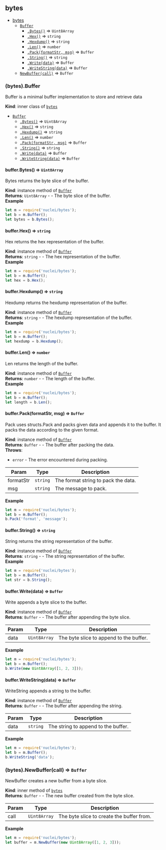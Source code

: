 <a name="module_bytes"></a>

## bytes

* [bytes](#module_bytes)
    * [`Buffer`](#module_bytes..Buffer)
        * [`.Bytes()`](#module_bytes..Buffer+Bytes) ⇒ <code>Uint8Array</code>
        * [`.Hex()`](#module_bytes..Buffer+Hex) ⇒ <code>string</code>
        * [`.Hexdump()`](#module_bytes..Buffer+Hexdump) ⇒ <code>string</code>
        * [`.Len()`](#module_bytes..Buffer+Len) ⇒ <code>number</code>
        * [`.Pack(formatStr, msg)`](#module_bytes..Buffer+Pack) ⇒ <code>Buffer</code>
        * [`.String()`](#module_bytes..Buffer+String) ⇒ <code>string</code>
        * [`.Write(data)`](#module_bytes..Buffer+Write) ⇒ <code>Buffer</code>
        * [`.WriteString(data)`](#module_bytes..Buffer+WriteString) ⇒ <code>Buffer</code>
    * [`NewBuffer(call)`](#module_bytes..NewBuffer) ⇒ <code>Buffer</code>

<a name="module_bytes..Buffer"></a>

### (bytes).Buffer
Buffer is a minimal buffer implementation to store and retrieve data

**Kind**: inner class of [<code>bytes</code>](#module_bytes)  

* [`Buffer`](#module_bytes..Buffer)
    * [`.Bytes()`](#module_bytes..Buffer+Bytes) ⇒ <code>Uint8Array</code>
    * [`.Hex()`](#module_bytes..Buffer+Hex) ⇒ <code>string</code>
    * [`.Hexdump()`](#module_bytes..Buffer+Hexdump) ⇒ <code>string</code>
    * [`.Len()`](#module_bytes..Buffer+Len) ⇒ <code>number</code>
    * [`.Pack(formatStr, msg)`](#module_bytes..Buffer+Pack) ⇒ <code>Buffer</code>
    * [`.String()`](#module_bytes..Buffer+String) ⇒ <code>string</code>
    * [`.Write(data)`](#module_bytes..Buffer+Write) ⇒ <code>Buffer</code>
    * [`.WriteString(data)`](#module_bytes..Buffer+WriteString) ⇒ <code>Buffer</code>

<a name="module_bytes..Buffer+Bytes"></a>

#### buffer.Bytes() ⇒ <code>Uint8Array</code>
Bytes returns the byte slice of the buffer.

**Kind**: instance method of [<code>Buffer</code>](#module_bytes..Buffer)  
**Returns**: <code>Uint8Array</code> - - The byte slice of the buffer.  
**Example**  
```js
let m = require('nuclei/bytes');
let b = m.Buffer();
let bytes = b.Bytes();
```
<a name="module_bytes..Buffer+Hex"></a>

#### buffer.Hex() ⇒ <code>string</code>
Hex returns the hex representation of the buffer.

**Kind**: instance method of [<code>Buffer</code>](#module_bytes..Buffer)  
**Returns**: <code>string</code> - - The hex representation of the buffer.  
**Example**  
```js
let m = require('nuclei/bytes');
let b = m.Buffer();
let hex = b.Hex();
```
<a name="module_bytes..Buffer+Hexdump"></a>

#### buffer.Hexdump() ⇒ <code>string</code>
Hexdump returns the hexdump representation of the buffer.

**Kind**: instance method of [<code>Buffer</code>](#module_bytes..Buffer)  
**Returns**: <code>string</code> - - The hexdump representation of the buffer.  
**Example**  
```js
let m = require('nuclei/bytes');
let b = m.Buffer();
let hexdump = b.Hexdump();
```
<a name="module_bytes..Buffer+Len"></a>

#### buffer.Len() ⇒ <code>number</code>
Len returns the length of the buffer.

**Kind**: instance method of [<code>Buffer</code>](#module_bytes..Buffer)  
**Returns**: <code>number</code> - - The length of the buffer.  
**Example**  
```js
let m = require('nuclei/bytes');
let b = m.Buffer();
let length = b.Len();
```
<a name="module_bytes..Buffer+Pack"></a>

#### buffer.Pack(formatStr, msg) ⇒ <code>Buffer</code>
Pack uses structs.Pack and packs given data and appends it to the buffer. It packs the data according to the given format.

**Kind**: instance method of [<code>Buffer</code>](#module_bytes..Buffer)  
**Returns**: <code>Buffer</code> - - The buffer after packing the data.  
**Throws**:

- <code>error</code> - The error encountered during packing.


| Param | Type | Description |
| --- | --- | --- |
| formatStr | <code>string</code> | The format string to pack the data. |
| msg | <code>string</code> | The message to pack. |

**Example**  
```js
let m = require('nuclei/bytes');
let b = m.Buffer();
b.Pack('format', 'message');
```
<a name="module_bytes..Buffer+String"></a>

#### buffer.String() ⇒ <code>string</code>
String returns the string representation of the buffer.

**Kind**: instance method of [<code>Buffer</code>](#module_bytes..Buffer)  
**Returns**: <code>string</code> - - The string representation of the buffer.  
**Example**  
```js
let m = require('nuclei/bytes');
let b = m.Buffer();
let str = b.String();
```
<a name="module_bytes..Buffer+Write"></a>

#### buffer.Write(data) ⇒ <code>Buffer</code>
Write appends a byte slice to the buffer.

**Kind**: instance method of [<code>Buffer</code>](#module_bytes..Buffer)  
**Returns**: <code>Buffer</code> - - The buffer after appending the byte slice.  

| Param | Type | Description |
| --- | --- | --- |
| data | <code>Uint8Array</code> | The byte slice to append to the buffer. |

**Example**  
```js
let m = require('nuclei/bytes');
let b = m.Buffer();
b.Write(new Uint8Array([1, 2, 3]));
```
<a name="module_bytes..Buffer+WriteString"></a>

#### buffer.WriteString(data) ⇒ <code>Buffer</code>
WriteString appends a string to the buffer.

**Kind**: instance method of [<code>Buffer</code>](#module_bytes..Buffer)  
**Returns**: <code>Buffer</code> - - The buffer after appending the string.  

| Param | Type | Description |
| --- | --- | --- |
| data | <code>string</code> | The string to append to the buffer. |

**Example**  
```js
let m = require('nuclei/bytes');
let b = m.Buffer();
b.WriteString('data');
```
<a name="module_bytes..NewBuffer"></a>

### (bytes).NewBuffer(call) ⇒ <code>Buffer</code>
NewBuffer creates a new buffer from a byte slice.

**Kind**: inner method of [<code>bytes</code>](#module_bytes)  
**Returns**: <code>Buffer</code> - - The new buffer created from the byte slice.  

| Param | Type | Description |
| --- | --- | --- |
| call | <code>Uint8Array</code> | The byte slice to create the buffer from. |

**Example**  
```js
let m = require('nuclei/bytes'); 
let buffer = m.NewBuffer(new Uint8Array([1, 2, 3]));
```
